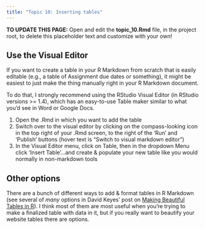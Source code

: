 ---
title: "Topic 10: Inserting tables"
---

<p style="color: #ba5e00">

<b>TO UPDATE THIS PAGE:</b> Open and edit the <b>topic_10.Rmd</b> file, in the project root, to delete this placeholder text and customize with your own!

</p>

## Use the Visual Editor

If you want to create a table in your R Markdown from scratch that is easily editable (e.g., a table of Assignment due dates or something), it might be easiest to just make the thing manually right in your R Markdown document.

To do that, I strongly recommend using the RStudio Visual Editor (in RStudio versions \>= 1.4), which has an easy-to-use Table maker similar to what you'd see in Word or Google Docs.

1.  Open the .Rmd in which you want to add the table
2.  Switch over to the visual editor by clicking on the compass-looking icon in the top right of your .Rmd screen, to the right of the 'Run' and 'Publish' buttons (hover text is "Switch to visual markdown editor")
3.  In the Visual Editor menu, click on Table, then in the dropdown Menu click 'Insert Table'...and create & populate your new table like you would normally in non-markdown tools

## Other options

There are a bunch of different ways to add & format tables in R Markdown (see several of *many* options in David Keyes' post on [Making Beautiful Tables in R](https://rfortherestofus.com/2019/11/how-to-make-beautiful-tables-in-r/)). I think most of them are most useful when you're trying to make a finalized table with data in it, but if you really want to beautify your website tables there are options.
